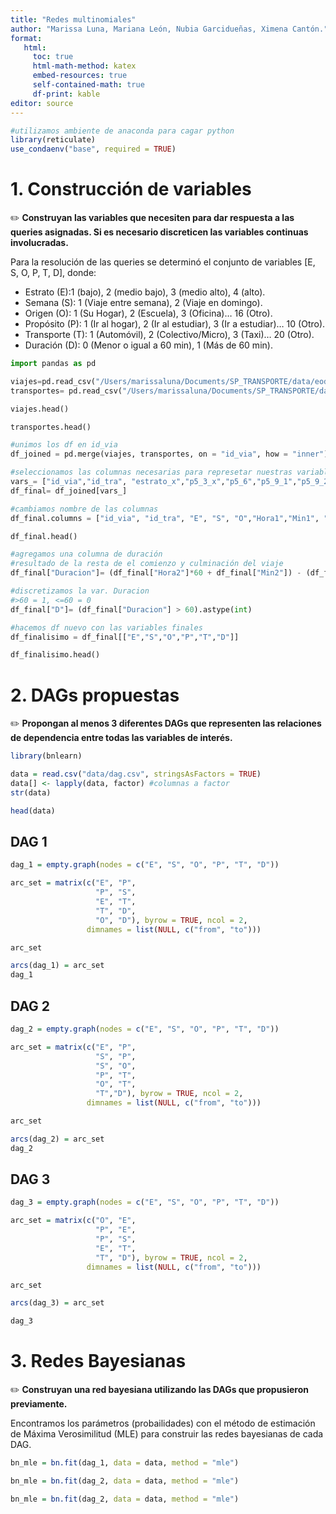 ```yaml
---
title: "Redes multinomiales"
author: "Marissa Luna, Mariana León, Nubia Garcidueñas, Ximena Cantón."
format:
   html:
     toc: true
     html-math-method: katex
     embed-resources: true 
     self-contained-math: true
     df-print: kable
editor: source
---
```


```r
#utilizamos ambiente de anaconda para cagar python
library(reticulate)
use_condaenv("base", required = TRUE)
```

# 1. Construcción de variables
✏️ **Construyan las variables que necesiten para dar respuesta a las queries asignadas. Si es necesario discreticen las variables continuas involucradas.**

Para la resolución de las queries se determinó el  conjunto de variables [E, S, O, P, T, D], donde: 

- Estrato (E):1 (bajo), 2 (medio bajo), 3 (medio alto), 4 (alto).
- Semana (S): 1 (Viaje entre semana), 2 (Viaje en domingo).
- Origen (O): 1 (Su Hogar), 2 (Escuela), 3 (Oficina)... 16 (Otro).
- Propósito (P): 1 (Ir al hogar), 2 (Ir al estudiar), 3 (Ir a estudiar)... 10 (Otro).
- Transporte (T): 1	(Automóvil), 2	(Colectivo/Micro), 3	(Taxi)... 20	(Otro).
- Duración (D): 0 (Menor o igual a 60 min), 1 (Más de 60 min).

```python
import pandas as pd 
```

```python
viajes=pd.read_csv("/Users/marissaluna/Documents/SP_TRANSPORTE/data/eod_2017_csv/tviaje_eod2017/conjunto_de_datos/tviaje.csv")
transportes= pd.read_csv("/Users/marissaluna/Documents/SP_TRANSPORTE/data/eod_2017_csv/ttransporte_eod2017/conjunto_de_datos/ttransporte.csv")
```

```python
viajes.head()
```

```python
transportes.head()
```

```python
#unimos los df en id_via 
df_joined = pd.merge(viajes, transportes, on = "id_via", how = "inner")
```

```python
#seleccionamos las columnas necesarias para represetar nuestras variables [E, S, O, P, T, D]
vars_= ["id_via","id_tra", "estrato_x","p5_3_x","p5_6","p5_9_1","p5_9_2","p5_10_1","p5_10_2","p5_13","p5_14","p5_14_16" ]
df_final= df_joined[vars_]
```

```python
#cambiamos nombre de las columnas 
df_final.columns = ["id_via", "id_tra", "E", "S", "O","Hora1","Min1", "Hora2","Min2", "P", "T", "bicitaxi"]
```

```python
df_final.head()
```

```python
#agregamos una columna de duración
#resultado de la resta de el comienzo y culminación del viaje
df_final["Duracion"]= (df_final["Hora2"]*60 + df_final["Min2"]) - (df_final["Hora1"]*60 + df_final["Min1"])
```

```python
#discretizamos la var. Duracion 
#>60 = 1, <=60 = 0 
df_final["D"]= (df_final["Duracion"] > 60).astype(int)

```

```python
#hacemos df nuevo con las variables finales
df_finalisimo = df_final[["E","S","O","P","T","D"]]
```

```python
df_finalisimo.head()
```

# 2. DAGs propuestas
✏️ **Propongan al menos 3 diferentes DAGs que representen las relaciones de dependencia entre todas las variables de interés.**

```r
library(bnlearn) 
```

```r
data = read.csv("data/dag.csv", stringsAsFactors = TRUE)
data[] <- lapply(data, factor) #columnas a factor 
str(data)

```
```r
head(data)
```
## DAG 1 

```r
dag_1 = empty.graph(nodes = c("E", "S", "O", "P", "T", "D"))
```

```r
arc_set = matrix(c("E", "P",
                   "P", "S",
                   "E", "T",
                   "T", "D",
                   "O", "D"), byrow = TRUE, ncol = 2,
                 dimnames = list(NULL, c("from", "to")))
```

```r
arc_set
```

```r
arcs(dag_1) = arc_set
dag_1
```
## DAG 2 

```r
dag_2 = empty.graph(nodes = c("E", "S", "O", "P", "T", "D"))
```

```r
arc_set = matrix(c("E", "P",
                   "S", "P",
                   "S", "O",
                   "P", "T",
                   "O", "T",
                   "T","D"), byrow = TRUE, ncol = 2,
                 dimnames = list(NULL, c("from", "to")))
```

```r
arc_set
```

```r
arcs(dag_2) = arc_set
dag_2
```
## DAG 3

```r
dag_3 = empty.graph(nodes = c("E", "S", "O", "P", "T", "D"))
```

```r

arc_set = matrix(c("O", "E",
                   "P", "E",
                   "P", "S",
                   "E", "T",
                   "T", "D"), byrow = TRUE, ncol = 2,
                 dimnames = list(NULL, c("from", "to")))
```

```r
arc_set
```

```r
arcs(dag_3) = arc_set
```

```r
dag_3
```

# 3. Redes Bayesianas

✏️ **Construyan una red bayesiana utilizando las DAGs que propusieron previamente.**

Encontramos los parámetros (probailidades) con el método de estimación de Máxima Verosimilitud (MLE) para construir las redes bayesianas de cada DAG. 

```r
bn_mle = bn.fit(dag_1, data = data, method = "mle")
```

```r
bn_mle = bn.fit(dag_2, data = data, method = "mle")
```

```r
bn_mle = bn.fit(dag_2, data = data, method = "mle")
```

